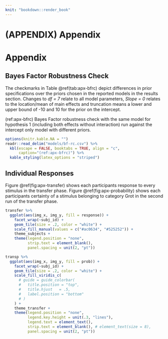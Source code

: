 ```yaml
---
knit: "bookdown::render_book"
---
```


# (APPENDIX) Appendix {-} 

# Appendix

## Bayes Factor Robustness Check {#bfrc}

The checkmarks in Table \@ref(tab:apx-bfrc) depict differences in prior specifications over the priors chosen in the reported models in the results section. Changes to _df = 7_ relate to all model parameters, _Slope = 0_ relates to the location/mean of main effects and truncation means a lower and upper bound of -10 and 10 for the prior on the intercept. 

(ref:apx-bfrc) Bayes Factor robustness check with the same model for hypothesis 1 (including both effects without interaction) run against the intercept only model with different priors.

```r
options(knitr.kable.NA = "")
readr::read_delim("models/bf-rc.csv") %>% 
  kbl(escape = FALSE, booktabs = TRUE, align = "c",
      caption="(ref:apx-bfrc)") %>% 
  kable_styling(latex_options = "striped")
```

## Individual Responses

Figure \@ref(fig:apx-transfer) shows each participants response to every stimulus in the transfer phase. Figure \@ref(fig:apx-probability) shows each participants certainty of a stimulus belonging to category Grot in the second run of the transfer phase.

```r
transfer %>% 
  ggplot(aes(img_x, img_y, fill = response)) +
    facet_wrap(~subj_id) +
    geom_tile(size = .2, color = "white") +
    scale_fill_manual(values = c("#ac0634", "#525252")) +
    theme_subjects +
    theme(legend.position = "none",
          strip.text = element_blank(),
          panel.spacing = unit(2, "pt"))
```

```r
transp %>% 
  ggplot(aes(img_x, img_y, fill = prob)) +
    facet_wrap(~subj_id) +
    geom_tile(size = .2, color = "white") +
    scale_fill_viridis_c(
      # guide = guide_colorbar(
      #   title.position = "top",
      #   title.hjust	= .5,
      #   label.position = "bottom"
      # )
    ) +
    theme_transfer +
    theme(legend.position = "none",
          legend.key.height = unit(.3, "lines"),
          legend.text = element_text(),
          strip.text = element_blank(), # element_text(size = 8),
          panel.spacing = unit(2, "pt"))
```

